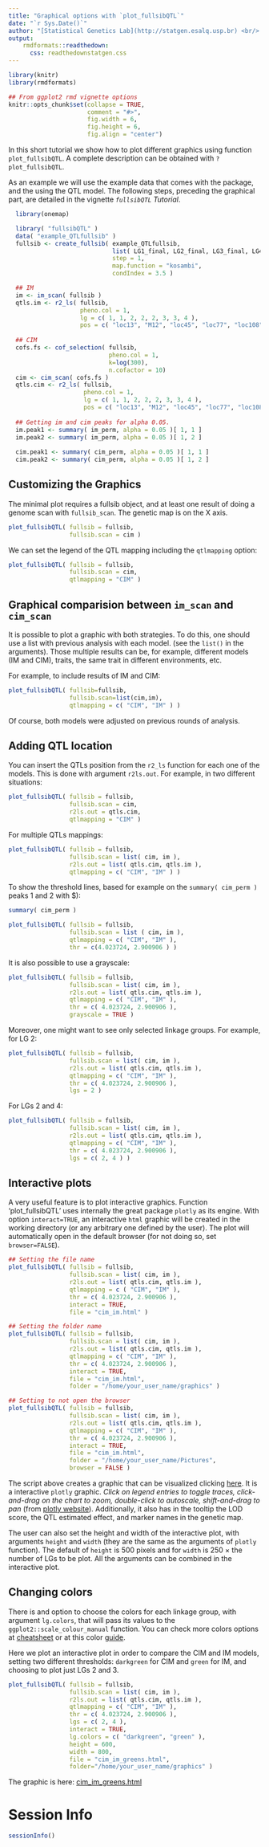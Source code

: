 ```yaml
---
title: "Graphical options with `plot_fullsibQTL`"
date: "`r Sys.Date()`"
author: "[Statistical Genetics Lab](http://statgen.esalq.usp.br) <br/> Department of Genetics <br/> Luiz de Queiroz College of Agriculture <br/> University of São Paulo"
output:
    rmdformats::readthedown:
      css: readthedownstatgen.css
---
```


```r
library(knitr)
library(rmdformats)

## From ggplot2 rmd vignette options
knitr::opts_chunk$set(collapse = TRUE,
                      comment = "#>", 
                      fig.width = 6, 
                      fig.height = 6, 
                      fig.align = "center")
```

In this short tutorial we show how to plot different graphics using
function `plot_fullsibQTL`. A complete description can be obtained
with  `?plot_fullsibQTL`. 

As an example we will use the example data that comes with the
package, and the using the QTL model. The following steps, preceding
the graphical part, are detailed in the vignette *`fullsibQTL`
Tutorial*.

```r
  library(onemap)
```

```r
  library( "fullsibQTL" )
  data( "example_QTLfullsib" )
  fullsib <- create_fullsib( example_QTLfullsib,
                             list( LG1_final, LG2_final, LG3_final, LG4_final ),
                             step = 1,
                             map.function = "kosambi",
                             condIndex = 3.5 )

  ## IM
  im <- im_scan( fullsib )
  qtls.im <- r2_ls( fullsib, 
                    pheno.col = 1, 
                    lg = c( 1, 1, 2, 2, 2, 3, 3, 4 ),
                    pos = c( "loc13", "M12", "loc45", "loc77", "loc108", "M33", "loc65", "M52" ) )
  
  ## CIM
  cofs.fs <- cof_selection( fullsib, 
                            pheno.col = 1, 
                            k=log(300), 
                            n.cofactor = 10)
  cim <- cim_scan( cofs.fs )
  qtls.cim <- r2_ls( fullsib, 
                     pheno.col = 1, 
                     lg = c( 1, 1, 2, 2, 2, 3, 3, 4 ),
                     pos = c( "loc13", "M12", "loc45", "loc77", "loc108", "M33", "loc65", "M52" ) )
  
  ## Getting im and cim peaks for alpha 0.05.
  im.peak1 <- summary( im_perm, alpha = 0.05 )[ 1, 1 ]
  im.peak2 <- summary( im_perm, alpha = 0.05 )[ 1, 2 ]
  
  cim.peak1 <- summary( cim_perm, alpha = 0.05 )[ 1, 1 ]
  cim.peak2 <- summary( cim_perm, alpha = 0.05 )[ 1, 2 ]
```


## Customizing the Graphics

The minimal plot requires a fullsib object, and at least one result of
doing a genome scan with `fullsib_scan`. The genetic map is on the X
axis.

```r
plot_fullsibQTL( fullsib = fullsib,
                 fullsib.scan = cim )
```

We can set the legend of the QTL mapping including the `qtlmapping`
option:

```r
plot_fullsibQTL( fullsib = fullsib,
                 fullsib.scan = cim,
                 qtlmapping = "CIM" )
```


## Graphical comparision between  `im_scan` and `cim_scan`

It is possible to plot a graphic with both strategies. To do this, one
should use a list with previous analysis with each model. (see the
`list()` in the arguments). Those multiple results can be, for
example, different models (IM and CIM), traits, the same trait in
different environments, etc. 

For example, to include results of IM and CIM:

```r
plot_fullsibQTL( fullsib=fullsib,
                 fullsib.scan=list(cim,im),
                 qtlmapping = c( "CIM", "IM" ) )
```

Of course, both models were adjusted on previous rounds of analysis.


## Adding QTL location

You can insert the QTLs position from the `r2_ls` function for each
one of the models. This is done with argument `r2ls.out`. For example,
in two different situations:

```r
plot_fullsibQTL( fullsib = fullsib,
                 fullsib.scan = cim,
                 r2ls.out = qtls.cim,
                 qtlmapping = "CIM" )
```

For multiple QTLs mappings:

```r
plot_fullsibQTL( fullsib = fullsib,
                 fullsib.scan = list( cim, im ),
                 r2ls.out = list( qtls.cim, qtls.im ),
                 qtlmapping = c( "CIM", "IM" ) )
```

To show the threshold lines, based for example on the `summary(
cim_perm )` peaks 1 and 2 with $\alpha=0.05):

```r
summary( cim_perm )

plot_fullsibQTL( fullsib = fullsib,
                 fullsib.scan = list ( cim, im ),
                 qtlmapping = c( "CIM", "IM" ),
                 thr = c(4.023724, 2.900906 ) )
```

It is also possible to use a grayscale:

```r
plot_fullsibQTL( fullsib = fullsib,
                 fullsib.scan = list( cim, im ),
                 r2ls.out = list( qtls.cim, qtls.im ),
                 qtlmapping = c( "CIM", "IM" ),
                 thr = c( 4.023724, 2.900906 ),
                 grayscale = TRUE )
```

Moreover, one might want to see only selected linkage groups. For
example, for LG 2:

```r
plot_fullsibQTL( fullsib = fullsib,
                 fullsib.scan = list( cim, im ),
                 r2ls.out = list( qtls.cim, qtls.im ),
                 qtlmapping = c( "CIM", "IM" ),
                 thr = c( 4.023724, 2.900906 ),
                 lgs = 2 )
```

For LGs 2 and 4:

```r
plot_fullsibQTL( fullsib = fullsib,
                 fullsib.scan = list( cim, im ),
                 r2ls.out = list( qtls.cim, qtls.im ),
                 qtlmapping = c( "CIM", "IM" ),
                 thr = c( 4.023724, 2.900906 ),
                 lgs = c( 2, 4 ) )
```


## Interactive plots

A very useful feature is to plot interactive graphics. Function
'plot_fullsibQTL' uses internally the great package `plotly` as its
engine. With option `interact=TRUE`, an interactive `html` graphic
will be created in the working directory (or any arbitrary one defined
by the user). The plot will automatically open in the default browser
(for not doing so, set `browser=FALSE`).

```r
## Setting the file name
plot_fullsibQTL( fullsib = fullsib,
                 fullsib.scan = list( cim, im ),
                 r2ls.out = list( qtls.cim, qtls.im ),
                 qtlmapping = c ( "CIM", "IM" ),
                 thr = c( 4.023724, 2.900906 ), 
                 interact = TRUE, 
                 file = "cim_im.html" )

## Setting the folder name
plot_fullsibQTL( fullsib = fullsib,
                 fullsib.scan = list( cim, im ),
                 r2ls.out = list( qtls.cim, qtls.im ),
                 qtlmapping = c( "CIM", "IM" ),
                 thr = c( 4.023724, 2.900906 ), 
                 interact = TRUE, 
                 file = "cim_im.html",
                 folder = "/home/your_user_name/graphics" )

## Setting to not open the browser
plot_fullsibQTL( fullsib = fullsib,
                 fullsib.scan = list( cim, im ),
                 r2ls.out = list( qtls.cim, qtls.im ),
                 qtlmapping = c( "CIM", "IM" ),
                 thr = c( 4.023724, 2.900906 ), 
                 interact = TRUE, 
                 file = "cim_im.html",
                 folder = "/home/your_user_name/Pictures",
                 browser = FALSE )
```

The script above creates a graphic that can be visualized clicking
[here](https://rramadeu.github.io/fullsibQTL/vignettes_highres/graphics/cim_im.html).
It is a interactive `plotly` graphic. *Click on legend entries to
toggle traces, click-and-drag on the chart to zoom, double-click to
autoscale, shift-and-drag to pan* (from [plotly
website](https://plot.ly/r/getting-started/)). Additionally, it also
has in the tooltip the LOD score, the QTL estimated effect, and marker
names in the genetic map.

The user can also set the height and width of the interactive plot,
with arguments `height` and `width` (they are the same as the
arguments of `plotly` function). The default of `height` is 500 pixels
and for `width` is 250 $\times$ the number of LGs to be plot. All the
arguments can be combined in the interactive plot.

## Changing colors

There is and option to choose the colors for each linkage group, with
 argument `lg.colors`, that will pass its values to the
 `ggplot2::scale_colour_manual` function. You can check more colors
 options at
 [cheatsheet](https://www.nceas.ucsb.edu/~frazier/RSpatialGuides/colorPaletteCheatsheet.pdf)
 or at this color
 [guide](http://www.stat.columbia.edu/~tzheng/files/Rcolor.pdf).

Here we plot an interactive plot in order to compare the CIM and IM
models, setting two different thresholds: `darkgreen` for CIM and
`green` for IM, and choosing to plot just LGs 2 and 3.

```r
plot_fullsibQTL( fullsib = fullsib,
                 fullsib.scan = list( cim, im ),
                 r2ls.out = list( qtls.cim, qtls.im ),
                 qtlmapping = c( "CIM", "IM" ),
                 thr = c( 4.023724, 2.900906 ), 
                 lgs = c( 2, 4 ),
                 interact = TRUE, 
                 lg.colors = c( "darkgreen", "green" ),
                 height = 600,
                 width = 800,
                 file = "cim_im_greens.html",
                 folder="/home/your_user_name/graphics" )
```

The graphic is here: [cim_im_greens.html](https://rramadeu.github.io/fullsibQTL/vignettes_highres/graphics/cim_im_greens.html)

# Session Info

```r
sessionInfo()
```
